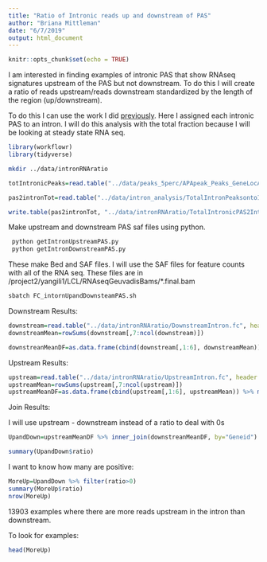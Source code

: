 ```yaml
---
title: "Ratio of Intronic reads up and downstream of PAS"
author: "Briana Mittleman"
date: "6/7/2019"
output: html_document
---
```


```r
knitr::opts_chunk$set(echo = TRUE)
```

I am interested in finding examples of intronic PAS that show RNAseq signatures upstream of the PAS but not downstream. To do this I will create a ratio of reads upstream/reads downstream standardized by the length of the region (up/downstream). 

To do this I can use the work I did [previously](nucintronicanalysis.html). Here I assigned each intronic PAS to an intron. I will do this analysis with the total fraction because I will be looking at steady state RNA seq. 


```r
library(workflowr)
library(tidyverse)
```


```bash
mkdir ../data/intronRNAratio
```



```r

totIntronicPeaks=read.table("../data/peaks_5perc/APApeak_Peaks_GeneLocAnno.Total.5perc.fc", stringsAsFactors = F, header = F,col.names = c("chr", "start", "end", "gene", "loc", "strand", "peak", "avgUsage")) %>% filter(loc=="intron") 

pas2intronTot=read.table("../data/intron_analysis/TotalIntronPeaksontoIntrons.bed",col.names = c("intronCHR", "intronStart", "intronEnd", "gene", "score", "strand", "peakCHR", "peakStart", "peakEnd", "PeakID", "meanUsage", "peakStrand"))  %>% mutate(PASloc=ifelse(strand=="+", peakEnd, peakStart)) %>% dplyr::select(intronCHR,intronStart, intronEnd, gene, strand, PeakID, PASloc ,meanUsage)

write.table(pas2intronTot, "../data/intronRNAratio/TotalIntronicPAS2Intron.txt", quote = F, row.names = F, col.names = F, sep="\t")
```

Make upstream and downstream PAS saf files using python. 

```bash
 python getIntronUpstreamPAS.py
 python getIntronDownstreamPAS.py
```


These make Bed and SAF files. I will use the SAF files for feature counts with all of the RNA seq.  These files are in /project2/yangili1/LCL/RNAseqGeuvadisBams/*.final.bam

```bash
sbatch FC_intornUpandDownsteamPAS.sh
```

Downstream Results:

```r
downstream=read.table("../data/intronRNAratio/DownstreamIntron.fc", header = T,stringsAsFactors = F)
downstreamMean=rowSums(downstream[,7:ncol(downstream)])

downstreanMeanDF=as.data.frame(cbind(downstream[,1:6], downstreamMean)) %>% mutate(DownstreamMean_st=downstreamMean/Length) %>% select(Geneid,DownstreamMean_st )
```

Upstream Results: 

```r
upstream=read.table("../data/intronRNAratio/UpstreamIntron.fc", header = T,stringsAsFactors = F)
upstreamMean=rowSums(upstream[,7:ncol(upstream)])
upstreamMeanDF=as.data.frame(cbind(upstream[,1:6], upstreamMean)) %>% mutate(UpstreamMean_st=upstreamMean/Length) %>% select(Geneid,UpstreamMean_st )
```


Join Results:

I will use upstream - downstream instead of a ratio to deal with 0s
```r
UpandDown=upstreamMeanDF %>% inner_join(downstreanMeanDF, by="Geneid") %>% mutate(ratio=UpstreamMean_st-DownstreamMean_st) %>% arrange(desc(ratio)) %>% separate(Geneid, sep=":", into=c("PAS", "gene", "loc", "PASloc", "Usage"))

summary(UpandDown$ratio)
```


I want to know how many are positive:

```r
MoreUp=UpandDown %>% filter(ratio>0) 
summary(MoreUp$ratio)
nrow(MoreUp)
```
13903 examples where there are more reads upstream in the intron than downstream.  

To look for examples:

```r
head(MoreUp)
```


